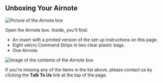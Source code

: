 <script>import {Note} from '$lib/components/doc';</script>

## Unboxing Your Airnote

![Picture of the Airnote box](images/guides/airnote/box.png)

Open the Airnote box. Inside, you'll find:

- An insert with a printed version of the set-up instructions
  on this page.
- Eight velcro Command Strips in two clear plastic bags.
- One Airnote.

![Image of the contents of the Airnote box](images/guides/airnote/components.png)

<Note>

If you're missing any of the items in the list above, please contact us by
clicking the **Talk To Us** link at the top of the page.

</Note>
